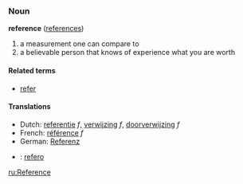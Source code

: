 ===Noun===
'''reference''' ([[references]])

# a measurement one can compare to
# a believable person that knows of experience what you are worth

====Related terms====
*[[refer]]

====Translations====
*Dutch: [[referentie]] ''f'', [[verwijzing]] ''f'', [[doorverwijzing]] ''f''
*French: [[référence]] ''f''
*German: [[Referenz]]
* {{io}} : [[refero]]

[[ru:Reference]]